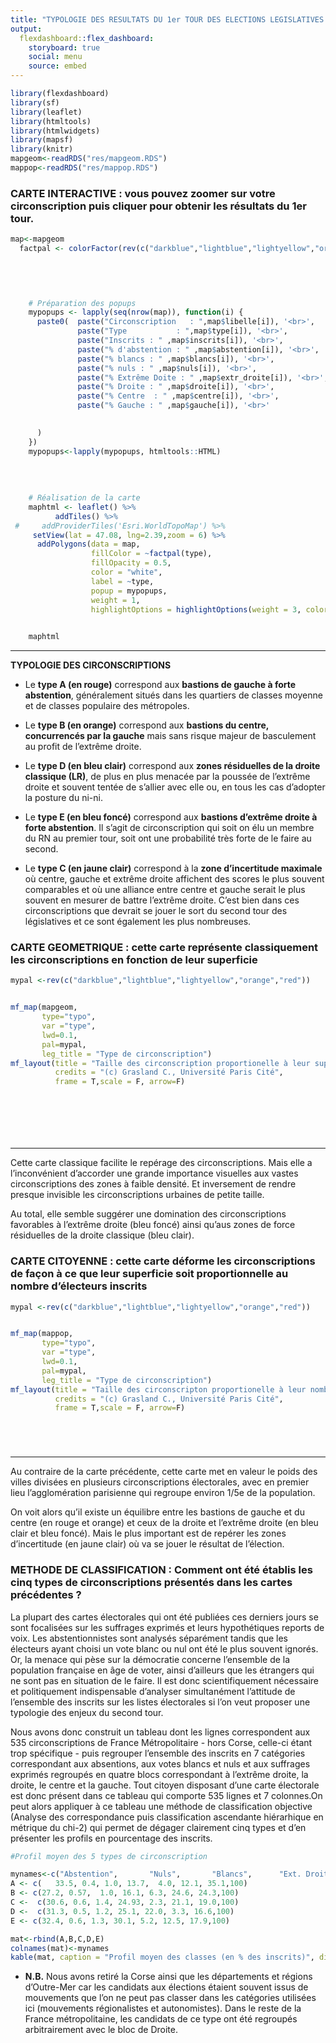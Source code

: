 ```yaml
---
title: "TYPOLOGIE DES RESULTATS DU 1er TOUR DES ELECTIONS LEGISLATIVES DE 2024"
output: 
  flexdashboard::flex_dashboard:
    storyboard: true
    social: menu
    source: embed
---
```


```r
library(flexdashboard)
library(sf)
library(leaflet)
library(htmltools)
library(htmlwidgets)
library(mapsf)
library(knitr)
mapgeom<-readRDS("res/mapgeom.RDS")
mappop<-readRDS("res/mappop.RDS")
```

### CARTE INTERACTIVE : vous pouvez zoomer sur votre circonscription puis cliquer pour obtenir les résultats du 1er tour.

```r
map<-mapgeom
  factpal <- colorFactor(rev(c("darkblue","lightblue","lightyellow","orange","red")), map$typo)
    

 
    

    # Préparation des popups
    mypopups <- lapply(seq(nrow(map)), function(i) {
      paste0(  paste("Circonscription   : ",map$libelle[i]), '<br>',
               paste("Type           : ",map$type[i]), '<br>',
               paste("Inscrits : " ,map$inscrits[i]), '<br>',                      
               paste("% d'abstention : " ,map$abstention[i]), '<br>', 
               paste("% blancs : " ,map$blancs[i]), '<br>', 
               paste("% nuls : " ,map$nuls[i]), '<br>', 
               paste("% Extrême Doite : " ,map$extr_droite[i]), '<br>', 
               paste("% Droite : " ,map$droite[i]), '<br>', 
               paste("% Centre  : " ,map$centre[i]), '<br>', 
               paste("% Gauche : " ,map$gauche[i]), '<br>'

               
      ) 
    })
    mypopups<-lapply(mypopups, htmltools::HTML)
    
    
    
    
    # Réalisation de la carte
    maphtml <- leaflet() %>% 
          addTiles() %>%
 #     addProviderTiles('Esri.WorldTopoMap') %>%
     setView(lat = 47.08, lng=2.39,zoom = 6) %>% 
      addPolygons(data = map,
                  fillColor = ~factpal(type),
                  fillOpacity = 0.5,
                  color = "white",
                  label = ~type,
                  popup = mypopups,
                  weight = 1,
                  highlightOptions = highlightOptions(weight = 3, color = 'green')) 

  
    maphtml
```

***
**TYPOLOGIE DES CIRCONSCRIPTIONS**

- Le **type A (en rouge)** correspond aux **bastions de gauche à forte abstention**, généralement situés dans les quartiers de classes moyenne et de classes populaire des métropoles. 

- Le **type B (en orange)** correspond aux **bastions du centre, concurrencés par la gauche** mais sans risque majeur de basculement au profit de l'extrême droite. 

- Le **type D (en bleu clair)** correspond aux **zones résiduelles de la droite classique (LR)**, de plus en plus menacée par la poussée de l'extrême droite et souvent tentée de s'allier avec elle ou, en tous les cas d'adopter la posture du ni-ni.

- Le **type E (en bleu foncé)** correspond aux **bastions d'extrême droite à forte abstention**. Il s'agit de circonscription qui soit on élu un membre du RN au premier tour, soit ont une probabilité très forte de le faire au second. 

- Le **type C (en jaune clair)** correspond à la **zone d'incertitude maximale** où centre, gauche et extrême droite affichent des scores le plus souvent comparables et où une alliance entre centre et gauche serait le plus souvent en mesurer de battre l'extrême droite. C'est bien dans ces circonscriptions que devrait se jouer le sort du second tour des législatives et ce sont également les plus nombreuses.

### CARTE GEOMETRIQUE : cette carte représente classiquement les circonscriptions en fonction de leur superficie

```r

                          
                        
mypal <-rev(c("darkblue","lightblue","lightyellow","orange","red"))


mf_map(mapgeom,
       type="typo",
       var ="type", 
       lwd=0.1, 
       pal=mypal,
       leg_title = "Type de circonscription")
mf_layout(title = "Taille des circonscription proportionelle à leur superficie",
          credits = "(c) Grasland C., Université Paris Cité",
          frame = T,scale = F, arrow=F)








```

***

Cette carte classique facilite le repérage des circonscriptions. Mais elle a l'inconvénient d'accorder une grande importance visuelles aux vastes circonscriptions des zones à faible densité. Et inversement de rendre presque invisible les circonscriptions urbaines de petite taille.

Au total, elle semble suggérer une domination des circonscriptions favorables à l'extrême droite (bleu foncé) ainsi qu'aus zones de force résiduelles de la droite classique (bleu clair). 


### CARTE CITOYENNE : cette carte déforme les circonscriptions de façon à ce que leur superficie soit proportionnelle au nombre d'électeurs inscrits

```r

mypal <-rev(c("darkblue","lightblue","lightyellow","orange","red"))


mf_map(mappop, 
       type="typo",
       var ="type", 
       lwd=0.1, 
       pal=mypal,
       leg_title = "Type de circonscription")
mf_layout(title = "Taille des circonscripton proportionelle à leur nombre d'inscrits",
          credits = "(c) Grasland C., Université Paris Cité",
          frame = T,scale = F, arrow=F)






```

***

Au contraire de la carte précédente, cette carte met en valeur le poids des villes divisées en plusieurs circonscriptions électorales, avec en premier lieu l'agglomération parisienne qui regroupe environ 1/5e de la population. 

On voit alors qu'il existe un équilibre entre les bastions de gauche et du centre (en rouge et orange) et ceux de la droite et l'extrême droite (en bleu clair et bleu foncé). Mais le plus important est de repérer les zones d'incertitude (en jaune clair) où va se jouer le résultat de l'élection. 


### METHODE DE CLASSIFICATION : Comment ont été établis les cinq types de circonscriptions présentés dans les cartes précédentes ?


La plupart des cartes électorales qui ont été publiées ces derniers jours se sont focalisées sur les  suffrages exprimés et leurs hypothétiques reports de voix. Les abstentionnistes sont analysés séparément tandis que les électeurs ayant choisi un vote blanc ou nul ont été le plus souvent ignorés. Or, la menace qui pèse sur la démocratie concerne l'ensemble de la population française en âge de voter, ainsi d'ailleurs que les étrangers qui ne sont pas en situation de le faire. Il est donc scientifiquement nécessaire et politiquement indispensable d'analyser simultanément  l'attitude de l'ensemble des inscrits sur les listes électorales si l'on veut proposer une typologie des enjeux du second tour.

Nous avons donc construit un tableau dont les lignes correspondent aux 535 circonscriptions de France Métropolitaire - hors Corse, celle-ci étant trop spécifique - puis regrouper l'ensemble des inscrits en 7 catégories correspondant aux absentions, aux votes blancs et nuls et aux suffrages exprimés regroupés en quatre blocs correspondant à l'extrême droite, la droite, le centre et la gauche. Tout citoyen disposant d'une carte électorale est donc présent dans ce tableau qui comporte 535 lignes et 7 colonnes.On peut alors appliquer à ce tableau une méthode de classification objective (Analyse des correspondance puis classification ascendante hiérarhique en métrique du chi-2) qui permet de dégager clairement cinq types et d'en présenter les profils en pourcentage des inscrits.

```r
#Profil moyen des 5 types de circonscription

mynames<-c("Abstention",       "Nuls",       "Blancs",      "Ext. Droite",       "Droite",       "Centre",      "Gauche", "Total")
A <- c(   33.5, 0.4, 1.0, 13.7,  4.0, 12.1, 35.1,100)
B <- c(27.2, 0.57,  1.0, 16.1, 6.3, 24.6, 24.3,100)
C <-  c(30.6, 0.6, 1.4, 24.93, 2.3, 21.1, 19.0,100)
D <-  c(31.3, 0.5, 1.2, 25.1, 22.0, 3.3, 16.6,100)
E <- c(32.4, 0.6, 1.3, 30.1, 5.2, 12.5, 17.9,100) 

mat<-rbind(A,B,C,D,E)
colnames(mat)<-mynames
kable(mat, caption = "Profil moyen des classes (en % des inscrits)", digits=1)
```

- **N.B.** Nous avons retiré la Corse ainsi que les départements et régions d'Outre-Mer car les candidats aux élections étaient souvent issus de mouvements que l'on ne peut pas classer dans les catégories utilisées ici (mouvements régionalistes et autonomistes). Dans le reste de la France métropolitaine, les candidats de ce type ont été regroupés arbitrairement avec le bloc de Droite. 



